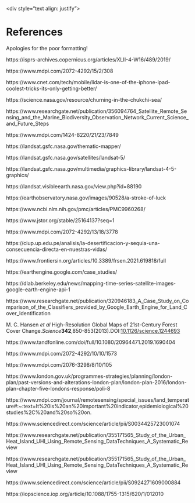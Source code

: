 \<div style="text align: justify"\>

# References {.unnumbered}

::: {#refs}
Apologies for the poor formatting!
:::

https://isprs-archives.copernicus.org/articles/XLII-4-W16/489/2019/

https://www.mdpi.com/2072-4292/15/2/308

https://www.cnet.com/tech/mobile/lidar-is-one-of-the-iphone-ipad-coolest-tricks-its-only-getting-better/

https://science.nasa.gov/resource/churning-in-the-chukchi-sea/

https://www.researchgate.net/publication/356094764_Satellite_Remote_Sensing_and_the_Marine_Biodiversity_Observation_Network_Current_Science_and_Future_Steps

https://www.mdpi.com/1424-8220/21/23/7849

https://landsat.gsfc.nasa.gov/thematic-mapper/

https://landsat.gsfc.nasa.gov/satellites/landsat-5/

https://landsat.gsfc.nasa.gov/multimedia/graphics-library/landsat-4-5-graphics/

https://landsat.visibleearth.nasa.gov/view.php?id=88190

https://earthobservatory.nasa.gov/images/90528/a-stroke-of-luck

https://www.ncbi.nlm.nih.gov/pmc/articles/PMC9960268/

https://www.jstor.org/stable/25164137?seq=1

https://www.mdpi.com/2072-4292/13/18/3778

https://ciup.up.edu.pe/analisis/la-desertificacion-y-sequia-una-consecuencia-directa-en-nuestras-vidas/

https://www.frontiersin.org/articles/10.3389/frsen.2021.619818/full

https://earthengine.google.com/case_studies/

https://dlab.berkeley.edu/news/mapping-time-series-satellite-images-google-earth-engine-api-1

https://www.researchgate.net/publication/320946183_A_Case_Study_on_Comparison_of_the_Classifiers_provided_by_Google_Earth_Engine_for_Land_Cover_Identification

M. C. Hansen *et al* High-Resolution Global Maps of 21st-Century Forest Cover Change.*Science***342**,850-853(2013).DOI:[10.1126/science.1244693](https://doi.org/10.1126/science.1244693)

https://www.tandfonline.com/doi/full/10.1080/20964471.2019.1690404

https://www.mdpi.com/2072-4292/10/10/1573

https://www.mdpi.com/2076-3298/8/10/105

https://www.london.gov.uk/programmes-strategies/planning/london-plan/past-versions-and-alterations-london-plan/london-plan-2016/london-plan-chapter-five-londons-response/poli-8

https://www.mdpi.com/journal/remotesensing/special_issues/land_temperature#:\~:text=It%20is%20an%20important%20indicator,epidemiological%20studies%2C%20and%20so%20on.

https://www.sciencedirect.com/science/article/pii/S0034425723001074

https://www.researchgate.net/publication/355171565_Study_of_the_Urban_Heat_Island_UHI_Using_Remote_Sensing_DataTechniques_A_Systematic_Review

https://www.researchgate.net/publication/355171565_Study_of_the_Urban_Heat_Island_UHI_Using_Remote_Sensing_DataTechniques_A_Systematic_Review

https://www.sciencedirect.com/science/article/pii/S0924271609000884

https://iopscience.iop.org/article/10.1088/1755-1315/620/1/012010

